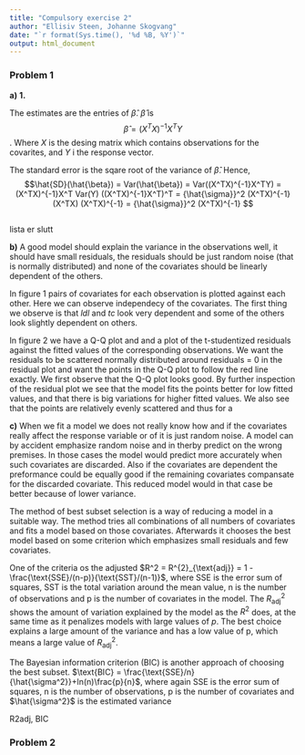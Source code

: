 ```yaml
---
title: "Compulsory exercise 2"
author: "Ellisiv Steen, Johanne Skogvang"
date: "`r format(Sys.time(), '%d %B, %Y')`"
output: html_document
---
```


### Problem 1

**a)**
**1.**


The estimates are the entries of $\hat{\beta}$.  $\hat{\beta}$ is $$ \hat{\beta} = (X^TX)^{-1}X^TY$$. Where $X$ is the desing matrix which contains observations for the covarites, and $Y$ i the response vector.  

The standard error is the sqare root of the variance of $\hat{\beta}$. Hence, $$\hat{SD}(\hat{\beta}) = Var(\hat{\beta}) = Var((X^TX)^{-1}X^TY) = (X^TX)^{-1}X^T Var(Y) ((X^TX)^{-1}X^T)^T = {\hat{\sigma}}^2 (X^TX)^{-1}(X^TX) (X^TX)^{-1} = {\hat{\sigma}}^2 (X^TX)^{-1}  $$


```r



```

lista er slutt

**b)** A good model should explain the variance in the observations well, it should have small residuals, the residuals should be just random noise (that is normally distributed) and none of the covariates should be linearly dependent of the others.  

In figure 1 pairs of covariates for each observation is plotted against each other. Here we can observe independecy of the covariates. The first thing we observe is that $ldl$ and $tc$ look very dependent and some of the others look slightly dependent on others. 

In figure 2 we have a Q-Q plot and and a plot of the t-studentized residuals against the fitted values of the corresponding observations. We want the residuals to be scattered normally distributed around residuals = 0 in the residual plot and want the points in the Q-Q plot to follow the red line exactly. We first observe that the Q-Q plot looks good. By further inspection of the residual plot we see that the model fits the points better for low fitted values, and that there is big variations for higher fitted values. We also see that the points are relatively evenly scattered and thus for a 


**c)** When we fit a model we does not really know how and if the covariates really affect the response variable or of it is just random noise. A model can by accident emphasize random noise and in therby predict on the wrong premises. In those cases the model would predict more accurately when such covariates are discarded. Also if the covariates are dependent the preformance could be equally good if the remaining covariates compansate for the discarded covariate. This reduced model would in that case be better because of lower variance.

The method of best subset selection is a way of reducing a model in a suitable way. The method tries all combinations of all numbers of covariates and fits a model based on those covariates. Afterwards it chooses the best model based on some criterion which emphasizes small residuals and few covariates.  

One of the criteria os the adjusted $R^2 = R^{2}_{\text{adj}} = 1 - \frac{\text{SSE}/(n-p)}{\text{SST}/(n-1)}$, where SSE is the error sum of squares, SST is the total variation around the mean value, n is the number of observations and p is the number of covariates in the model. The $R^{2}_{\text{adj}}$ shows the amount of variation explained by the model as the $R^2$ does, at the same time as it penalizes models with large values of $p$. The best choice explains a large amount of the variance and has a low value of p, which means a large value of $R^{2}_{\text{adj}}$.  

The Bayesian information criterion (BIC) is another approach of choosing the best subset. $\text{BIC} = \frac{\text{SSE}/n}{\hat{\sigma^2}}+ln(n)\frac{p}{n}$, where again SSE is the error sum of squares, n is the number of observations, p is the number of covariates and $\hat{\sigma^2}$ is the estimated variance 

R2adj, BIC

### Problem 2
